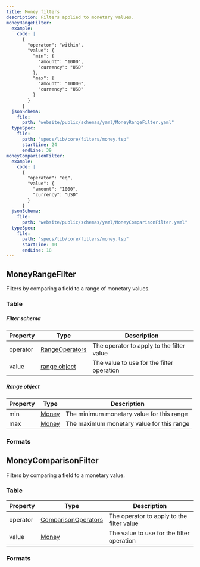 ```yaml
---
title: Money filters
description: Filters applied to monetary values.
moneyRangeFilter:
  example:
    code: |
      {
        "operator": "within",
        "value": {
          "min": {
            "amount": "1000",
            "currency": "USD"
          },
          "max": {
            "amount": "10000",
            "currency": "USD"
          }
        }
      }
  jsonSchema:
    file:
      path: "website/public/schemas/yaml/MoneyRangeFilter.yaml"
  typeSpec:
    file:
      path: "specs/lib/core/filters/money.tsp"
      startLine: 24
      endLine: 39
moneyComparisonFilter:
  example:
    code: |
      {
        "operator": "eq",
        "value": {
          "amount": "1000",
          "currency": "USD"
        }
      }
  jsonSchema:
    file:
      path: "website/public/schemas/yaml/MoneyComparisonFilter.yaml"
  typeSpec:
    file:
      path: "specs/lib/core/filters/money.tsp"
      startLine: 10
      endLine: 18
---
```



## MoneyRangeFilter

Filters by comparing a field to a range of monetary values.

### Table

##### Filter schema

| Property | Type                                                    | Description                               |
| -------- | ------------------------------------------------------- | ----------------------------------------- |
| operator | [RangeOperators](/protocol/filters/base#rangeoperators) | The operator to apply to the filter value |
| value    | [range object](#range-object)                           | The value to use for the filter operation |

##### Range object

| Property | Type                             | Description                               |
| -------- | -------------------------------- | ----------------------------------------- |
| min      | [Money](/protocol/fields/money/) | The minimum monetary value for this range |
| max      | [Money](/protocol/fields/money/) | The maximum monetary value for this range |

### Formats

<SchemaFormatTabs
  example={frontmatter.moneyRangeFilter.example}
  jsonSchema={frontmatter.moneyRangeFilter.jsonSchema}
  typeSpec={frontmatter.moneyRangeFilter.typeSpec}
/>

## MoneyComparisonFilter

Filters by comparing a field to a monetary value.

### Table

| Property | Type                                                              | Description                               |
| -------- | ----------------------------------------------------------------- | ----------------------------------------- |
| operator | [ComparisonOperators](/protocol/filters/base#comparisonoperators) | The operator to apply to the filter value |
| value    | [Money](/protocol/fields/money/)                                  | The value to use for the filter operation |

### Formats

<SchemaFormatTabs
  example={frontmatter.moneyComparisonFilter.example}
  jsonSchema={frontmatter.moneyComparisonFilter.jsonSchema}
  typeSpec={frontmatter.moneyComparisonFilter.typeSpec}
/>
